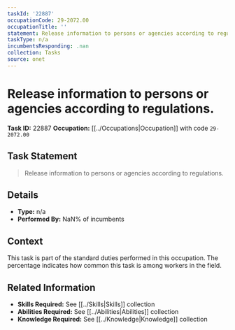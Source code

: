 ```yaml
---
taskId: '22887'
occupationCode: 29-2072.00
occupationTitle: ''
statement: Release information to persons or agencies according to regulations.
taskType: n/a
incumbentsResponding: .nan
collection: Tasks
source: onet
---
```

# Release information to persons or agencies according to regulations.

**Task ID:** 22887
**Occupation:** [[../Occupations|Occupation]] with code `29-2072.00`

## Task Statement

> Release information to persons or agencies according to regulations.

## Details

- **Type:** n/a
- **Performed By:** NaN% of incumbents

## Context

This task is part of the standard duties performed in this occupation. The percentage indicates how common this task is among workers in the field.

## Related Information

- **Skills Required:** See [[../Skills|Skills]] collection
- **Abilities Required:** See [[../Abilities|Abilities]] collection
- **Knowledge Required:** See [[../Knowledge|Knowledge]] collection

